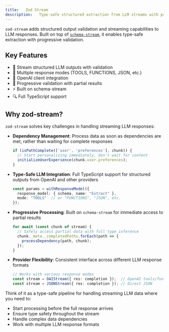 ```yaml
---
title:   Zod Stream
description:   Type-safe structured extraction from LLM streams with progressive validation
---
```



`zod-stream` adds structured output validation and streaming capabilities to LLM responses. Built on top of [`schema-stream`](/docs/schema-stream), it enables type-safe extraction with progressive validation.



## Key Features

- 🔄 Stream structured LLM outputs with validation
- 🎯 Multiple response modes (TOOLS, FUNCTIONS, JSON, etc.)
- 📝 OpenAI client integration
- 🌳 Progressive validation with partial results
- ⚡ Built on schema-stream
- 🔍 Full TypeScript support

## Why zod-stream?

`zod-stream` solves key challenges in handling streaming LLM responses:

- **Dependency Management**: Process data as soon as dependencies are met, rather than waiting for complete responses

  ```typescript
  if (isPathComplete(['user', 'preferences'], chunk)) {
    // Start personalizing immediately, don't wait for content
    initializeUserExperience(chunk.user.preferences);
  }
  ```

- **Type-Safe LLM Integration**: Full TypeScript support for structured outputs from OpenAI and other providers

  ```typescript
  const params = withResponseModel({
    response_model: { schema, name: "Extract" },
    mode: "TOOLS"  // or "FUNCTIONS", "JSON", etc.
  });
  ```

- **Progressive Processing**: Built on `schema-stream` for immediate access to partial results

  ```typescript
  for await (const chunk of stream) {
    // Safely access partial data with full type inference
    chunk._meta._completedPaths.forEach(path => {
      processDependency(path, chunk);
    });
  }
  ```

- **Provider Flexibility**: Consistent interface across different LLM response formats

  ```typescript
  // Works with various response modes
  const stream = OAIStream({ res: completion });  // OpenAI tools/functions
  const stream = JSONStream({ res: completion }); // Direct JSON
  ```

Think of it as a type-safe pipeline for handling streaming LLM data where you need to:

- Start processing before the full response arrives
- Ensure type safety throughout the stream
- Handle complex data dependencies
- Work with multiple LLM response formats
